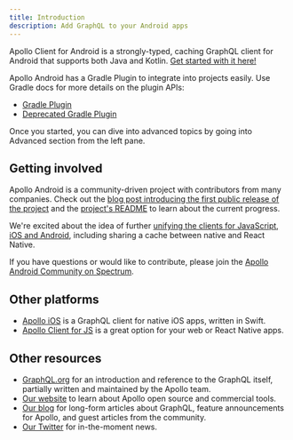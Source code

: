 ```yaml
---
title: Introduction
description: Add GraphQL to your Android apps
---
```


Apollo Client for Android is a strongly-typed, caching GraphQL client for Android that supports both Java and Kotlin. [Get started with it here!](./essentials/get-started/)

Apollo Android has a Gradle Plugin to integrate into projects easily. Use Gradle docs for more details on the plugin APIs:
- [Gradle Plugin](https://www.apollographql.com/docs/android/essentials/plugin-configuration/)
- [Deprecated Gradle Plugin](https://github.com/apollographql/apollo-android/blob/v1.2.3/doc/plugin-configuration.md)

Once you started, you can dive into advanced topics by going into Advanced section from the left pane.

## Getting involved

Apollo Android is a community-driven project with contributors from many companies. Check out the [blog post introducing the first public release of the project](https://blog.apollographql.com/launching-apollo-graphql-on-android-40ee0b5789bd) and the [project's README](https://github.com/apollographql/apollo-android) to learn about the current progress.

We're excited about the idea of further [unifying the clients for JavaScript, iOS and Android](https://blog.apollographql.com/one-graphql-client-for-javascript-ios-and-android-64993c1b7991), including sharing a cache between native and React Native.

If you have questions or would like to contribute, please join the [Apollo Android Community on Spectrum](https://spectrum.chat/apollo/apollo-android).

## Other platforms

- [Apollo iOS](https://github.com/apollographql/apollo-ios) is a GraphQL client for native iOS apps, written in Swift.
- [Apollo Client for JS](http://dev.apollodata.com/react/) is a great option for your web or React Native apps.

## Other resources

- [GraphQL.org](http://graphql.org) for an introduction and reference to the GraphQL itself, partially written and maintained by the Apollo team.
- [Our website](http://www.apollodata.com/) to learn about Apollo open source and commercial tools.
- [Our blog](https://dev-blog.apollodata.com) for long-form articles about GraphQL, feature announcements for Apollo, and guest articles from the community.
- [Our Twitter](https://twitter.com/apollographql) for in-the-moment news.
